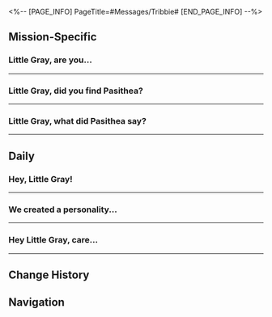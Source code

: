 <%-- [PAGE_INFO]
PageTitle=#Messages/Tribbie#
[END_PAGE_INFO] --%>
{{Messages Infobox
|id        = 1403
|image     = Character Tribbie Icon.png
|type      = Character
|sender    = Tribbie
|signature = Tribbie is always available~
|faction   = Amphoreus
}}

==Mission-Specific==
===Little Gray, are you...===
{{Messages
|start_condition = 
|text =
:'''Tribbie:''' Little Gray, are you free right now?
:{Choice} A combat request?
::'''(Trailblazer):''' What is it? Are we busting monsters or people?
::'''(Trailblazer):''' 30% discount for you
:{Choice} Yep, on my way.
::'''(Trailblazer):''' How did you know I'm about to grow mold from boredom?
::'''(Trailblazer):''' Just send me a word. I'll teleport over there immediately
:'''Tribbie:''' No rush, just a little favor we'd like to ask
:'''Tribbie:''' When we woke up today, our favorite book was gone. We couldn't find it anywhere
:'''Tribbie:''' Trianne is about to cry
:'''Tribbie:''' Trianne did not!
:'''Tribbie:''' Oh me, oh my, at this point, we'll have to find a diviner to help
:{Choice} Aren't you girls diviners?
:'''(Trailblazer):''' I thought you know how to do that?
:'''Tribbie:''' It's not the same. Different Fate Titans bring different directives
:'''Tribbie:''' There's a super-duper-mega-ultra powerful diviner in Okhema called Pasithea. Allegedly, she can tell the future just by dreaming
:'''Tribbie:''' However, due to some past circumstances, it's not advisable that we meet her...
:'''Tribbie:''' So
:'''Tribbie:''' Little Gray, please!
:'''Tribbie:''' Pleeeeease!!!
:'''Tribbie:''' Please~
:'''Tribbie:''' All three of us said please, so you must go, okay?
;{Accepted Mission: Disquieting Dream}
}}
----

===Little Gray, did you find Pasithea?===
{{Messages
|start_condition = 
|text =
:'''Tribbie:''' Little Gray, did you find Pasithea?
:{Choice} Of course
:'''(Trailblazer):''' Have no fear when I'm on the job
:'''(Trailblazer):''' But I'm currently dealing with something urgent
:'''(Trailblazer):''' Give me some time, and I'll get to the bottom of it when I'm back
:'''Tribbie:''' We don't know what you're facing
:'''Tribbie:''' But keep it up, Little Gray!
}}
----

===Little Gray, what did Pasithea say?===
{{Messages
|start_condition = 
|text =
:'''Tribbie:''' Little Gray, what did Pasithea say?
:{Choice} Lift your pillow
:'''(Trailblazer):''' She asks you to lift your pillow
:'''(Trailblazer):''' And that's it
:'''Tribbie:''' It can't possibly be there
:'''Tribbie:''' We've looked for it high and low
:'''Tribbie:''' AH
:'''Tribbie:''' Found it!!!
}}
----

==Daily==
===Hey, Little Gray!===
{{Messages|text=
:'''Tribbie:''' Hey, Little Gray!
:'''Tribbie:''' Would you like some fresh popcorn? Freshly popped from the rocket~
:{Choice} Coming!
::'''(Trailblazer):''' Coming!
::'''Tribbie:''' Hurry! It's tastiest when it's hot
:{Choice} A rocket? For popcorn?
::'''(Trailblazer):''' Did you say popcorn?
::'''(Trailblazer):''' You actually used a rocket to make it?
:{Choice} Sorry, I'm watching my diet
::'''(Trailblazer):''' Sorry, I'm watching my diet
::'''Tribbie:''' Come on, just one bite!
:'''Tribbie:''' Though '''we''' didn't exactly invent rockets for this
:'''Tribbie:''' We imagined people using them to travel between city-states, safe from the black tide
:'''Tribbie:''' And launch big fireworks during festivals
:'''Tribbie:''' Who would've expected Trianne to start carrying corn kernels to make sweet popcorn in a pinch
:'''Tribbie:''' And Trinnon &mdash; who'd have thought she'd get all sleepy after eating and take naps on the rocket, all wrapped up in her little blanket and impossible to wake
:{Choice} The Tribbie Express!
:'''(Trailblazer):''' Aha! So, it's like the Tribbie Express!
:'''Tribbie:''' Exactly! Just like in Little Gray's chariot &mdash; traveling, documenting the sights, and taking breaks by the fire
:'''Tribbie:''' It makes me so happy just thinking about it!
:{Choice} Welcome aboard the Express!
::'''(Trailblazer):''' You're welcome on the Express anytime!
:{Choice} The Express has its own trio too
::'''(Trailblazer):''' The Express has its own trio too
::'''Tribbie:''' Oh yes! I'd love to meet your friend with the pink hair!
:{Choice} Come take a soak!
::'''(Trailblazer):''' My suite's bath is just as nice as the golden bath. Just one soak and you'll be hooked!
:'''Tribbie:''' Once Little Gray's chariot is ready to fly again, let's journey through the skies together~
:'''Tribbie:''' Can't wait!
}}
----

==='''We''' created a personality...===
{{Messages|text=
:'''Tribbie:''' '''We''' created a personality test using divination methods from Janusopolis
:'''Tribbie:''' Each person receives a unique personality name that can't be replicated
:'''Tribbie:''' Agy got Ice-Cold Golden Eggroll, Cas got Rosemary and Wormwood, Snowy got Passionate Hot Pot, De got Pure-Blood T-bone Steak, Cinny got Cloud Bubble Berry Mix, and Dannie got Crisp Lemonade...
:'''Tribbie:''' And Naxy, well he hasn't tried it yet... but '''we''' bet he'd be Crazy Mint Ice Cream!
:{Choice} In that case, I'm Gray Edamame
::'''(Trailblazer):''' In that case, I'm Gray Edamame
::'''Tribbie:''' Wait, can we still include edamame in the results list?
:{Choice} Are Chrysos Heirs edible?
::'''(Trailblazer):''' Are Chrysos Heirs edible?
::'''Tribbie:''' No, no, of course not! It's just a metaphor!
:{Choice} You must be Warm Apple Pudding Tart
::'''(Trailblazer):''' Oh, I see. Then you must be Warm Apple Pudding Tart
::'''Tribbie:''' Nope, wrong guess
::'''Tribbie:''' It's actually Cozy Warm Apple Pudding Tart
:{Choice} So how does the test work?
:'''(Trailblazer):''' So how does the test work?
:'''Tribbie:''' The complete test takes a while, but '''let's''' look at some key questions
:'''Tribbie:''' Like this one:
:'''Tribbie:''' If you could create unlimited amounts of one thing, what would it be?
:{Choice} Tribbie, of course!
::'''(Trailblazer):''' Tribbie, of course!
::'''Tribbie:''' Indeed, there were many of '''us''' before
:{Choice} Stellar Jades, of course!
::'''(Trailblazer):''' Stellar Jades, of course!
::'''Tribbie:''' '''We''' love stars too!
:{Choice} Credits, of course!
::'''(Trailblazer):''' Credits, of course!
::'''(Trailblazer):''' So everyone can be billionaires
::'''Tribbie:''' That's so kind of you, Little Gray!
:'''Tribbie:''' Do you have any suggestions for test questions?
:{Choice} Would you board the Astral Express?
::'''(Trailblazer):''' Given the chance, would you hop aboard the Astral Express?
::'''Tribbie:''' That's a great way to measure someone's sense of adventure!
:{Choice} Would you become the Express's enemy?
::'''(Trailblazer):''' Given the chance, would you become the Express's enemy?
::'''Tribbie:''' That's quite an unsettling question...
:{Choice} Would you try coffee on the Express?
::'''(Trailblazer):''' Given the chance, would you try coffee on the Express?
::'''Tribbie:''' Hmm, is that question particularly relevant?
:{{DIcon|Warning}} Attachment File sent: ''Janus Destiny Test (985 Questions)''
:'''Tribbie:''' Let '''us''' think
:'''Tribbie:''' Here's the current version, but do tell if you think of anything new
}}
----

===Hey Little Gray, care...===
{{Messages|text=
:'''Tribbie:''' Hey Little Gray, care to solve some riddles with '''us'''?
:'''Tribbie:''' What begins tiny in the morning, grows at noon, shrinks at night, then starts over the next day?
:{Choice} It must be the Tribbie trio!
::'''(Trailblazer):''' It must be the Tribbie trio!
:{Choice} It's got to be a seed!
::'''(Trailblazer):''' It's got to be a seed!
:{Choice} It's my fighting spirit!
::'''(Trailblazer):''' It's my fighting spirit!
:'''Tribbie:''' Almost there! The answer is: life
:'''Tribbie:''' Just like seeds, just like '''us''', life continues in endless cycles~
:'''Tribbie:''' Let's try another one
:'''Tribbie:''' What devours all things? It eats birds and beasts, flowers and trees. Bites through iron, corrodes steel, and grinds stones to dust... yet finally drives away night?
:{Choice} Time
:'''(Trailblazer):''' Is it... "time"?
:'''Tribbie:''' Trianne mentioned that these two riddles stumped most people, which is why she really wanted to test you
:'''Tribbie:''' In fact, this is what '''we''' wanted to tell to you
:{Choice} Trianne...
::'''(Trailblazer):''' Trianne...
:{Choice} Life and time...
::'''(Trailblazer):''' Life and time...
::'''(Trailblazer):''' I see
:'''Tribbie:''' Trianne planted seeds of hope, and time will reveal the flower's answer
:'''Tribbie:''' '''We''' shall meet again where the west wind ends~
}}
----

==Change History==
{{Change History|3.0}}

==Navigation==
{{Messages Navbox}}